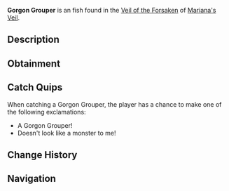 {{FishInfobox
|image          = Gorgon Grouper.png
|rarity         = Unusual
|sea            = First Sea
|location       = [[Veil of the Forsaken]]
|sublocation    = 
|sources        = Fishing Rod
|radar_location = 
|prog_speed     = -20
|xp             = 1350
|weather        = Clear
|time           = 
|season         = 
|bait           = Minnow
|base_weight    = 165
|base_value     = 1500
|weight_range   = 105
|base_chance    = 25
|base_resil     = 55
}}
'''Gorgon Grouper''' is an {{Rarity|Unusual}} fish found in the [[Veil of the Forsaken]] of [[Mariana's Veil]].

== Description ==
{{Description|A stone-like fish with glowing eyes and a body covered in moss.|Bestiary Entry}}

== Obtainment ==
{{Description|Prefers to swim in groups, where conditions are clear.|Bestiary Hint}}
{{Fish Availability|
Mariana's Veil/Scylla Hunt
Mariana's Veil/Veil of the Forsaken
|top_rods      = 
Krampus's Rod\332228.89\364318.6;
Plastic Rod\326380.17\347940.01;
Magma Rod\317471.67\348136;
Leviathan's Fang Rod\234366.21\287998.91;
Ethereal Prism Rod\231741.5\218424.77;
Buddy Bond Rod\231595.77\320663.74;
Fast Rod\217257.45\406586.17;
Fischer's Rod\197399.06\369422.21;
Adventurer's Rod\195076.71\365076.07;
Seraphic Rod\222125.57\224590.68;
No-Life Rod\214789.22\243136.91;
Rod Of The Forgotten Fang\207318.9\216947.11;
Challenger's Rod\197383.2\220214.67;
Rod Of The Depths\185804.45\207564.47;
Rod Of The Exalted One\183997.88\208960.61;
Trident Rod\183894.04\280168.37;
Free Spirit Rod\177889.91\271020.89;
Zeus Rod\176456.75\201884.45;
Verdant Shear Rod\171354.72\202236.04;
Blazebringer Rod\167712.84\192701.73;
Depthseeker Rod\157065.07\189118.13;
Avalanche Rod\141368.61\171442.01;
Volcanic Rod\137557.28\160413.93;
Steady Rod\52482.29\64735.43
|recommended   = Ethereal Prism Rod
}}

== Catch Quips ==
When catching a Gorgon Grouper, the player has a chance to make one of the following exclamations:
* A Gorgon Grouper!
* Doesn't look like a monster to me!

== Change History ==
{{Change History|{{subst:Current Version}}}}

== Navigation ==
{{Fish Navbox|Veil of the Forsaken}}